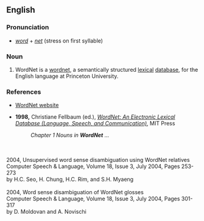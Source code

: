 {{rfv}}

==English==

===Pronunciation===
* ''[[word]]'' + ''[[net]]'' (stress on first syllable)

===Noun===
{{en-proper noun}}

# WordNet is a [[wordnet]], a semantically structured [[lexical]] [[database]], for the English language at Princeton University.

===References===

*[http://wordnet.princeton.edu WordNet website]

* '''1998,''' Christiane Fellbaum (ed.), ''[http://books.google.com/books?id=Rehu8OOzMIMC&printsec=frontcover&dq=wordnet&sig=HgPH356-VHFjcvFLf9tHMIXdZ3Y WordNet: An Electronic Lexical Database (Language, Speech, and Communication)]'', MIT Press
*: ''Chapter 1  Nouns in '''WordNet''' ... ''
<br>
<br>
2004, Unsupervised word sense disambiguation using WordNet relatives  
<br>
Computer Speech & Language, Volume 18, Issue 3, July 2004, Pages 253-273
<br>
by H.C. Seo, H. Chung, H.C. Rim, and S.H. Myaeng  
<br>	
<br>
2004, Word sense disambiguation of WordNet glosses  
<br>
Computer Speech & Language, Volume 18, Issue 3, July 2004, Pages 301-317
<br>
by D. Moldovan and A. Novischi